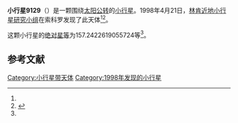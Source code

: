 {{Infobox planet
| bgcolour = #FFFFC0
| name = 9129
| symbol = 
| image = 
| caption = 
| discovery = yes
| discovery_ref = 
| discoverer = [[林肯近地小行星研究小组|林肯近地小行星研究小组]]
| discovery_site = [[索科罗|索科罗]] 
| discovered = 1998年4月21日
| designations = yes
| mp_name = 
| named_after = 
| alt_names = 1998 HU144/ 1978 SV4 / 1997 CG22
| mp_category = [[主带小行星|主带小行星]]
| orbit_ref = <ref name="a">[http://ssd.jpl.nasa.gov/sbdb.cgi?sstr=9129 9129] {{Wayback|url=http://ssd.jpl.nasa.gov/sbdb.cgi?sstr=9129 |date=20210723103504 }}，小行星數據庫瀏覽器（JPL Small-Body Database Browser）－[[美国国家航空航天局|美国国家航空航天局]]喷气推进实验室</ref>
| epoch = 2456400.5 (2013年4月18日更新)
| aphelion = {{convert|3.685685715962103|AU|km|3|abbr=on|lk=out}}
| perihelion = {{convert|2.398453337506242|AU|km|3|abbr=on}}
| semimajor = {{convert|3.042069526734172|AU|km|3|abbr=on}}
| eccentricity = 0.211571821
| period = 1937.992671 [[日|日]]<br />5.31[[儒略年|儒略年]]
| avg_speed = 
| inclination = 1.188796035425537
| asc_node = 172.9109121312431
| mean_anomaly = 
| arg_peri = 157.2422619055724
| satellites = 
| physical_characteristics = yes
| dimensions = 
| mass = 
| density = 
| surface_grav = 
| escape_velocity = 
| sidereal_day = 
| axial_tilt = 
| pole_ecliptic_lat = 
| pole_ecliptic_lon = 
| albedo = 
| temperatures= 
| temp_name1 = 
| mean_temp_1 = 
| max_temp_1 = 
| temp_name2 = 
| max_temp_2 = 
| spectral_type = 
| abs_magnitude = 157.2422619055724
}}

'''小行星9129'''（{{lang-en|9129}}）是一颗围绕[[太阳|太阳]][[公转|公转]]的[[小行星|小行星]]。1998年4月21日，[[林肯近地小行星研究小组|林肯近地小行星研究小组]]在索科罗发现了此天体<ref name="a" /><ref>{{cite news|title=小行星列表|url=http://cfa-www.harvard.edu/iau/lists/NumberedMPs.txt|accessdate=2013-07-08|newspaper=哈佛大学|archive-date=2008-05-17|archive-url=https://web.archive.org/web/20080517010638/http://cfa-www.harvard.edu/iau/lists/NumberedMPs.txt|dead-url=no}}</ref>。

这颗小行星的[[绝对星等|绝对星等]]为157.2422619055724等<ref name="a" />。

==参考文献==
{{reflist}}
{{Minor Planet Number|[[小行星9128|小行星9128]]|[[小行星9130|小行星9130]]}}

{{小天体}}

[[Category:小行星带天体|Category:小行星带天体]]
[[Category:1998年发现的小行星|Category:1998年发现的小行星]]

{{asteroid-stub}}
